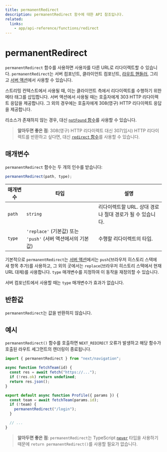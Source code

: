 ```yaml
---
title: permanentRedirect
description: permanentRedirect 함수에 대한 API 참조입니다.
related:
  links:
    - app/api-reference/functions/redirect
---
```


# permanentRedirect

`permanentRedirect` 함수를 사용하면 사용자를 다른 URL로 리다이렉트할 수 있습니다. `permanentRedirect`는 서버 컴포넌트, 클라이언트 컴포넌트, [라우트 핸들러](/docs/app/building-your-application/routing/route-handlers), 그리고 [서버 액션](/docs/app/building-your-application/data-fetching/server-actions-and-mutations)에서 사용할 수 있습니다.

스트리밍 컨텍스트에서 사용될 때, 이는 클라이언트 측에서 리다이렉트를 수행하기 위한 메타 태그를 삽입합니다. 서버 액션에서 사용될 때는 호출자에게 303 HTTP 리다이렉트 응답을 제공합니다. 그 외의 경우에는 호출자에게 308(영구) HTTP 리다이렉트 응답을 제공합니다.

리소스가 존재하지 않는 경우, 대신 [`notFound` 함수](/docs/app/api-reference/functions/not-found)를 사용할 수 있습니다.

> **알아두면 좋은 점**: 308(영구) HTTP 리다이렉트 대신 307(임시) HTTP 리다이렉트를 반환하고 싶다면, 대신 [`redirect` 함수](/docs/app/api-reference/functions/redirect)를 사용할 수 있습니다.

## 매개변수

`permanentRedirect` 함수는 두 개의 인수를 받습니다:

```js
permanentRedirect(path, type);
```

| 매개변수 | 타입                                                        | 설명                                                      |
| -------- | ----------------------------------------------------------- | --------------------------------------------------------- |
| `path`   | `string`                                                    | 리다이렉트할 URL. 상대 경로나 절대 경로가 될 수 있습니다. |
| `type`   | `'replace'` (기본값) 또는 `'push'` (서버 액션에서의 기본값) | 수행할 리다이렉트의 타입.                                 |

기본적으로 `permanentRedirect`는 [서버 액션](/docs/app/building-your-application/data-fetching/server-actions-and-mutations)에서는 `push`(브라우저 히스토리 스택에 새 항목 추가)를 사용하고, 그 외의 곳에서는 `replace`(브라우저 히스토리 스택에서 현재 URL 대체)를 사용합니다. `type` 매개변수를 지정하여 이 동작을 재정의할 수 있습니다.

서버 컴포넌트에서 사용할 때는 `type` 매개변수가 효과가 없습니다.

## 반환값

`permanentRedirect`는 값을 반환하지 않습니다.

## 예시

`permanentRedirect()` 함수를 호출하면 `NEXT_REDIRECT` 오류가 발생하고 해당 함수가 호출된 라우트 세그먼트의 렌더링이 종료됩니다.

```jsx filename="app/team/[id]/page.js"
import { permanentRedirect } from "next/navigation";

async function fetchTeam(id) {
  const res = await fetch("https://...");
  if (!res.ok) return undefined;
  return res.json();
}

export default async function Profile({ params }) {
  const team = await fetchTeam(params.id);
  if (!team) {
    permanentRedirect("/login");
  }

  // ...
}
```

> **알아두면 좋은 점**: `permanentRedirect`는 TypeScript [`never`](https://www.typescriptlang.org/docs/handbook/2/functions.html#never) 타입을 사용하기 때문에 `return permanentRedirect()`를 사용할 필요가 없습니다.
